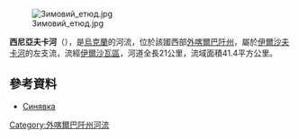 [[Image:Зимовий_етюд.jpg|right]]

'''西尼亞夫卡河'''（{{lang-uk|Синявка}}），是[[烏克蘭|烏克蘭]]的河流，位於該國西部[[外喀爾巴阡州|外喀爾巴阡州]]，屬於[[伊爾沙夫卡河|伊爾沙夫卡河]]的左支流，流經[[伊爾沙瓦區|伊爾沙瓦區]]，河道全長21公里，流域面積41.4平方公里。

==參考資料==
* [https://web.archive.org/web/20131005022808/http://do.gendocs.ru/docs/index-29520.html?page=29 Синявка]

{{DEFAULTSORT:Синявка (притока Іршавки)}}
[[Category:外喀爾巴阡州河流|Category:外喀爾巴阡州河流]]


{{Ukraine-river-stub}}